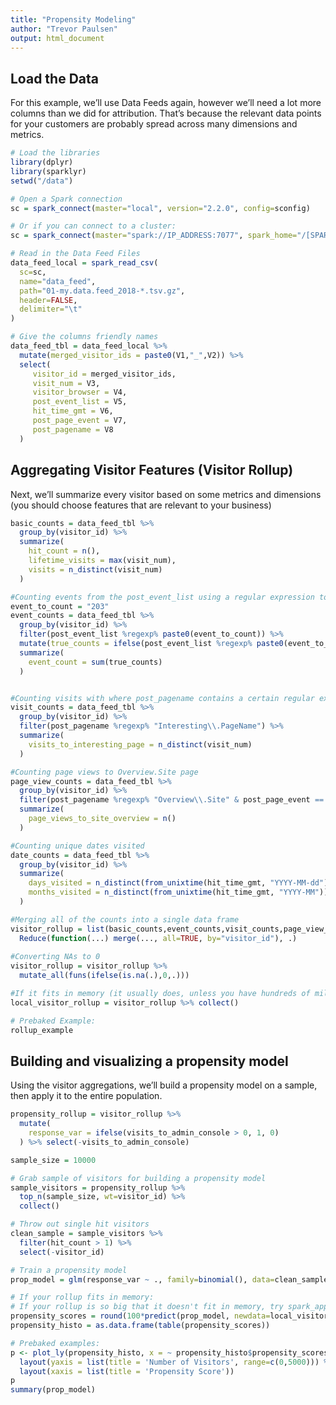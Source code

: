 ```yaml
---
title: "Propensity Modeling"
author: "Trevor Paulsen"
output: html_document
---
```


## Load the Data
For this example, we'll use Data Feeds again, however we'll need a lot more columns than we did for attribution. That's because the relevant data points for your customers are probably spread across many dimensions and metrics.

```r
# Load the libraries
library(dplyr)
library(sparklyr)
setwd("/data")

# Open a Spark connection
sc = spark_connect(master="local", version="2.2.0", config=sconfig)

# Or if you can connect to a cluster:
sc = spark_connect(master="spark://IP_ADDRESS:7077", spark_home="/[SPARK_HOME_DIRECTORY]/spark/spark-2.2.0-bin-hadoop2.7/", version="2.2.0", config=sconfig)

# Read in the Data Feed Files
data_feed_local = spark_read_csv(
  sc=sc, 
  name="data_feed", 
  path="01-my.data.feed_2018-*.tsv.gz", 
  header=FALSE, 
  delimiter="\t"
)

# Give the columns friendly names
data_feed_tbl = data_feed_local %>%
  mutate(merged_visitor_ids = paste0(V1,"_",V2)) %>%
  select(
     visitor_id = merged_visitor_ids,
     visit_num = V3,
     visitor_browser = V4,
     post_event_list = V5,
     hit_time_gmt = V6,
     post_page_event = V7,
     post_pagename = V8
  )

```

## Aggregating Visitor Features (Visitor Rollup)
Next, we'll summarize every visitor based on some metrics and dimensions (you should choose features that are relevant to your business)

```r
basic_counts = data_feed_tbl %>%
  group_by(visitor_id) %>%
  summarize(
    hit_count = n(),
    lifetime_visits = max(visit_num),
    visits = n_distinct(visit_num)
  )

#Counting events from the post_event_list using a regular expression to grab the multiple count instances
event_to_count = "203"
event_counts = data_feed_tbl %>%
  group_by(visitor_id) %>%
  filter(post_event_list %regexp% paste0(event_to_count)) %>%
  mutate(true_counts = ifelse(post_event_list %regexp% paste0(event_to_count,"="),  as.numeric(regexp_extract(post_event_list, paste0(".*",event_to_count,"=([0-9]+).*"))),1)) %>%
  summarize(
    event_count = sum(true_counts)
  )


#Counting visits with where post_pagename contains a certain regular expression
visit_counts = data_feed_tbl %>%
  group_by(visitor_id) %>%
  filter(post_pagename %regexp% "Interesting\\.PageName") %>%
  summarize(
    visits_to_interesting_page = n_distinct(visit_num)
  )

#Counting page views to Overview.Site page
page_view_counts = data_feed_tbl %>%
  group_by(visitor_id) %>%
  filter(post_pagename %regexp% "Overview\\.Site" & post_page_event == 0) %>%
  summarize(
    page_views_to_site_overview = n()
  )

#Counting unique dates visited
date_counts = data_feed_tbl %>%
  group_by(visitor_id) %>%
  summarize(
    days_visited = n_distinct(from_unixtime(hit_time_gmt, "YYYY-MM-dd")),
    months_visited = n_distinct(from_unixtime(hit_time_gmt, "YYYY-MM"))
  )

#Merging all of the counts into a single data frame
visitor_rollup = list(basic_counts,event_counts,visit_counts,page_view_counts,date_counts) %>%
  Reduce(function(...) merge(..., all=TRUE, by="visitor_id"), .)
  
#Converting NAs to 0
visitor_rollup = visitor_rollup %>%
  mutate_all(funs(ifelse(is.na(.),0,.)))

#If it fits in memory (it usually does, unless you have hundreds of millions)
local_visitor_rollup = visitor_rollup %>% collect()

# Prebaked Example:
rollup_example

```

## Building and visualizing a propensity model
Using the visitor aggregations, we'll build a propensity model on a sample, then apply it to the entire population.

```r
propensity_rollup = visitor_rollup %>%
  mutate(
    response_var = ifelse(visits_to_admin_console > 0, 1, 0)
  ) %>% select(-visits_to_admin_console)

sample_size = 10000

# Grab sample of visitors for building a propensity model
sample_visitors = propensity_rollup %>%
  top_n(sample_size, wt=visitor_id) %>%
  collect()

# Throw out single hit visitors
clean_sample = sample_visitors %>%
  filter(hit_count > 1) %>%
  select(-visitor_id)

# Train a propensity model
prop_model = glm(response_var ~ ., family=binomial(), data=clean_sample)

# If your rollup fits in memory:
# If your rollup is so big that it doesn't fit in memory, try spark_apply
propensity_scores = round(100*predict(prop_model, newdata=local_visitor_rollup, type="response"))
propensity_histo = as.data.frame(table(propensity_scores))

# Prebaked examples:
p <- plot_ly(propensity_histo, x = ~ propensity_histo$propensity_scores, y = ~propensity_histo$Freq, type = 'bar') %>%
  layout(yaxis = list(title = 'Number of Visitors', range=c(0,5000))) %>%
  layout(xaxis = list(title = 'Propensity Score'))
p
summary(prop_model)

```

